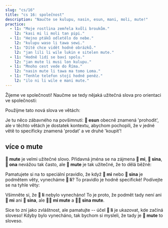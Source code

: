 ---
slug: "cs/16"
title: "cs 16: společnost"
description: "Naučte se kulupu, nasin, esun, mani, moli, mute!"
practice:
  - l1: "Moje rostlina zemřela kvůli broukům."
    l2: "kasi mi li moli tan pipi."
  - l1: "Hejno ptáků odletělo do nebe."
    l2: "kulupu waso li tawa sewi."
  - l1: "Dítě chce vidět hodně obrázků."
    l2: "jan lili li wile lukin e sitelen mute."
  - l1: "Hodně lidí se baví spolu."
    l2: "jan mute li musi lon kulupu."
  - l1: "Mnoho cest vede do Říma."
    l2: "nasin mute li tawa ma tomo Loma."
  - l1: "Tenhle telefon stojí hodně peněz."
    l2: "ilo ni li wile e mani mute."
---


Žijeme ve společnosti! Naučme se tedy nějaká užitečná slova pro orientaci ve společnosti:

<List>
  <Word sl="kulupu" m="komunita, tým, skupina" />
  <Word sl="nasin" m="cesta, způsob, tradice, pěšina" />
  <Word sl="esun" m="prohodit, obchodovat; obchod" />
  <Word sl="mani" m="peníze, cenná věc" />
  <Word sl="moli" m="mrtvé; zabít" />
  <Word sl="mute" m="mnoho, velmi" />
</List>

Použijme tato nová slova ve větách:

<List>
  <Sentence sl="nasin mute li lon." m="Je mnoho tradicí." />
  <Sentence sl="jan li pali lon kulupu." m="Lidé pracují v týmech." />
  <Sentence sl="len pona li wile e mani mute." m="Dobré oblečení vyžaduje hodně peněz.<br />Dobré oblečení je drahé." />
  <Sentence sl="jan mute li moli tan utala suli." m="Mnoho lidí zemřelo kvůli válce."/>
  <Sentence sl="mi wile esun e soweli mi." m="Chtěla bych prodat svou krávu." />
  <Sentence sl="mi wile ala esun e soweli sina." m="Nechci si koupit tvou krávu." />
</List>

Je tu něco zábavného na povšimnutí: **󱤋 esun** obecně znamená 'prohodit', ale v těchto větách je dostatek kontextu, abychom pochopili, že v jedné větě to specificky znamená 'prodat' a ve druhé 'koupit'!

## více o mute

**󱤼 mute** je velmi užitečné slovo. Přídavná jména se na zájmena **󱤴 mi**, **󱥞 sina**, **󱥆 ona** nevážou tak často, ale **󱤼 mute** je tak užitečné, že to dělá běžně:

<List>
  <Word sl="mi mute" m="my, mnoho z nás" />
  <Sentence sl="kulupu pali li jo e mi mute." m="Pracovní spolek zahrnuje mnoho z nás." />
  <Word sl="sina mute" m="vy, mnoho z vás" />
  <Sentence sl="ona li ken sitelen e sina mute." m="Mohou si vás vyfotit." />
</List>

Pamatujete si na to speciální pravidlo, že když **󱤴 mi** nebo **󱥞 sina** je podmětem věty, vynecháme **󱤧 li**? To pravidlo je hodně specifické! Podívejte se na tyhle věty:

<List>
  <Sentence sl="mi mute li kalama musi." m="My hrajeme hudbu." />
  <Sentence sl="sina mute li sona e ni." m="Mnoho z vás tohle ví." />
</List>

Všimněte si, že **󱤧 li** nebylo vynecháno! To je proto, že podmět tady není ani **󱤴 mi** ani **󱥞 sina**, ale **󱤴󱤼 mi mute** a **󱥞󱤼 sina mute**.

Sice to zní jako zvláštnost, ale pamatujte -- účel **󱤧 li** je ukazovat, kde začíná sloveso! Kdyby bylo vynecháno, tak bychom si mysleli, že tady je **󱤼 mute** to sloveso.

<Practice exercises={frontmatter.practice} />
